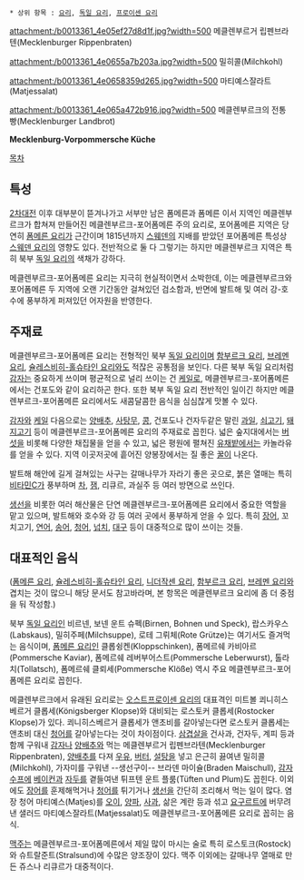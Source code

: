  * 상위 항목 : [[요리]], [[독일 요리]], [[프로이센 요리]]

attachment:/b0013361_4e05ef27d8d1f.jpg?width=500
메클렌부르거 립펜브라텐(Mecklenburger Rippenbraten)

attachment:/b0013361_4e0655a7b203a.jpg?width=500
밀히콜(Milchkohl)

attachment:/b0013361_4e0658359d265.jpg?width=500
마티예스잘라트(Matjessalat)

attachment:/b0013361_4e065a472b916.jpg?width=500
메클렌부르크의 전통 빵(Mecklenburger Landbrot)

'''Mecklenburg-Vorpommersche Küche'''

[[목차]]

== 특성 ==
[[2차대전]] 이후 대부분이 뜯겨나가고 서부만 남은 폼메른과 폼메른 이서 지역인 메클렌부르크가 합쳐져 만들어진 메클렌부르크-포어폼메른 주의 요리로, 포어폼메른 지역은 당연히 [[폼메른 요리]]가 근간이며 1815년까지 [[스웨덴]]의 지배를 받았던 포어폼메른 특성상 [[스웨덴 요리]]의 영향도 있다. 전반적으로 둘 다 그렇기는 하지만 메클렌부르크 지역은 특히 북부 [[독일 요리]]의 색채가 강하다.

메클렌부르크-포어폼메른 요리는 지극히 현실적이면서 소박한데, 이는 메클렌부르크와 포어폼메른 두 지역에 오랜 기간동안 걸쳐있던 검소함과, 반면에 발트해 및 여러 강-호수에 풍부하게 퍼져있던 어자원을 반영한다.

== 주재료 ==
메클렌부르크-포어폼메른 요리는 전형적인 북부 [[독일 요리]]이며 [[함부르크 요리]], [[브레멘 요리]], [[슐레스비히-홀슈타인 요리]]와도 적잖은 공통점을 보인다. 다른 북부 독일 요리처럼 [[감자]]는 중요하게 쓰이며 평균적으로 널리 쓰이는 건 [[케일]]로, 메클렌부르크-포어폼메른에서는 건포도와 같이 요리하곤 한다. 또한 북부 독일 요리 전반적인 일이긴 하지만 메클렌부르크-포어폼메른 요리에서도 새콤달콤한 음식을 심심찮게 맛볼 수 있다.

[[감자]]와 [[케일]] 다음으로는 [[양배추]], [[사탕무]], [[콩]], 건포도나 건자두같은 말린 [[과일]], [[쇠고기]], [[돼지고기]] 등이 메클렌부르크-포어폼메른 요리의 주재료로 꼽힌다. 넓은 숲지대에서는 [[버섯]]을 비롯해 다양한 채집물을 얻을 수 있고, 넓은 평원에 펼쳐진 [[유채]]밭에서는 카놀라유를 얻을 수 있다. 지역 이곳저곳에 흩어진 양봉장에서는 질 좋은 [[꿀]]이 나온다.

발트해 해안에 길게 걸쳐있는 사구는 갈매나무가 자라기 좋은 곳으로, 붉은 열매는 특히 [[비타민]]C가 풍부하며 [[차]], [[잼]], 리큐르, 과실주 등 여러 방면으로 쓰인다.

[[생선]]을 비롯한 여러 해산물은 단연 메클렌부르크-포어폼메른 요리에서 중요한 역할을 맡고 있으며, 발트해와 호수와 강 등 여러 곳에서 풍부하게 얻을 수 있다. 특히 [[장어]], 꼬치고기, [[연어]], [[송어]], [[청어]], [[넙치]], [[대구]] 등이 대중적으로 많이 쓰이는 것들. 

== 대표적인 음식 ==
([[폼메른 요리]], [[슐레스비히-홀슈타인 요리]], [[니더작센 요리]], [[함부르크 요리]], [[브레멘 요리]]와 겹치는 것이 많으니 해당 문서도 참고바라며, 본 항목은 메클렌부르크 요리에 좀 더 중점을 둬 작성함.)

북부 [[독일 요리]]인 비르넨, 보넨 운트 슈펙(Birnen, Bohnen und Speck), 랍스카우스(Labskaus), 밀히주페(Milchsuppe), 로테 그뤼체(Rote Grütze)는 여기서도 즐겨먹는 음식이며, [[폼메른 요리]]인 클롭슁켄(Kloppschinken), 폼메르쉐 카비아르(Pommersche Kaviar), 폼메르쉐 레버부어스트(Pommersche Leberwurst), 톨라치(Tollatsch), 폼메르쉐 클뢰세(Pommersche Klöße) 역시 주요 메클렌부르크-포어폼메른 요리로 꼽힌다.

메클렌부르크에서 유래된 요리로는 [[오스트프로이센 요리]]의 대표격인 미트볼 쾨니히스베르거 클롭세(Königsberger Klopse)와 대비되는 로스토커 클롭세(Rostocker Klopse)가 있다. 쾨니히스베르거 클롭세가 앤초비를 갈아넣는다면 로스토커 클롭세는 앤초비 대신 [[청어]]를 갈아넣는다는 것이 차이점이다. [[삼겹살]]을 건사과, 건자두, 계피 등과 함께 구워내 [[감자]]나 [[양배추]]와 먹는 메클렌부르거 립펜브라텐(Mecklenburger Rippenbraten), [[양배추]]를 다져 [[우유]], [[버터]], [[설탕]]을 넣고 은근히 끓여낸 밀히콜(Milchkohl), 가자미를 구워낸 --생선구이-- 브라덴 마이슐(Braden Maischull), [[감자]]수프에 [[베이컨]]과 [[자두]]를 곁들여낸 튀프텐 운트 플룸(Tüften und Plum)도 꼽힌다. 이외에도 [[장어]]를 훈제해먹거나 [[청어]]를 튀기거나 [[생선]]을 간단히 조리해서 먹는 일이 많다. 염장 청어 마티예스(Matjes)를 [[오이]], [[양파]], [[사과]], 삶은 계란 등과 섞고 [[요구르트]]에 버무려낸 샐러드 마티예스잘라트(Matjessalat)도 메클렌부르크-포어폼메른 요리로 꼽히는 음식.

[[맥주]]는 메클렌부르크-포어폼메른에서 제일 많이 마시는 술로 특히 로스토크(Rostock)와 슈트랄준트(Stralsund)에 수많은 양조장이 있다. 맥주 이외에는 갈매나무 열매로 만든 쥬스나 리큐르가 대중적이다.
